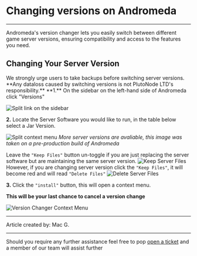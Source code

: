 

# Changing versions on Andromeda
***
<Callout type="info" >
  Andromeda's version changer lets you easily switch between different game server versions, ensuring compatibility and access to the features you need.
</Callout>

## Changing Your Server Version
<Callout type="error" emoji="\u26A0\uFE0F" >
 We strongly urge users to take backups before switching server versions.<br/> **Any dataloss caused by switching versions is not PlutoNode LTD's responsibility.**
</Callout>
**1.** On the sidebar on the left-hand side of Andromeda click "Versions"

![Split link on the sidebar](../img/versions-SB.png)

**2.** Locate the Server Software you would like to run, in the table below select a Jar Version. <br/>

![Split context menu](../img/versions-lm.png)
*More server versions are avaliable, this image was taken on a pre-production build of Andromeda*

Leave the `"Keep Files"` button un-toggle if you are just replacing the server software but are maintaining the same server version. ![Keep Server Files](../img/versions-KF.png) <br/> However, if you are changing server version click the  `"Keep Files"`, it will become red and will read `"Delete Files"` ![Delete Server Files](../img/versions-DF.png)

**3.** Click the `"install"` button, this will open a context menu.  <br/> 

**This will be your last chance to cancel a version change** <br/>

![Version Changer Context Menu](../img/versions-cm.png)


***

Article created by: Mac G.

***

Should you require any further assistance feel free to pop [open a ticket](https://billing.plutonode.com/submitticket.php) and a member of our team will assist further
